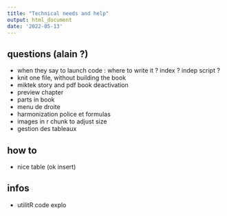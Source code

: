 ```yaml
---
title: "Technical needs and help"
output: html_document
date: '2022-05-13'
---
```


## questions (alain ?)
* when they say to launch code : where to write it ? index ? indep script ?
* knit one file, without building the book
* miktek story and pdf book deactivation
* preview chapter 
* parts in book 
* menu de droite
* harmonization police et formulas 
* images in r chunk to adjust size 
* gestion des tableaux


## how to 
* nice table (ok insert)

## infos 
* utilitR code explo 

